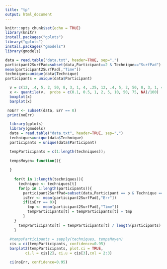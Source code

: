 ```yaml
---
title: "tp"
output: html_document
---
```


```r
knitr::opts_chunk$set(echo = TRUE)
library(knitr)
install.packages("gplots")
library("gplots")
install.packages("gmodels")
library(gmodels)
```

```r
data = read.table("data.txt", header=TRUE, sep=",")
participant2SurfPad=subset(data,Participant==2 & Technique=="SurfPad")
mean(participant2SurfPad[,"Time"])
techniques=unique(data$Technique)
participants = unique(data$Participant)
```

```r
  v = c(12, .4, 5, 2, 50, 8, 3, 1, 4, .25, 12, .4, 5, 2, 50, 8, 3, 1, 4, .25)
  x <- quantile(v,  probs = c(0.1, 0.5, 1, 2, 5, 10, 50, 75, NA)/100)
  boxplot(x)
  barplot(x)
```

```r
 noErr <- subset(data, Err == 0)
 print(noErr)
```

```r
  library(gplots)
  library(gmodels)
  data = read.table("data.txt", header=TRUE, sep=",")
  techniques=unique(data$Technique)
  participants = unique(data$Participant)

  tempParticipants = c(1:length(techniques));
  
  tempsMoyen= function(){
    
  }
  
    for(t in 1:length(techniques)){
      technique <- techniques[t]
      for(p in 1:length(participants)){
        participant2SurfPad=subset(data,Participant == p & Technique == technique)
        isErr <- mean(participant2SurfPad[,"Err"])
        if(isErr == 0){
          tmp <- mean(participant2SurfPad[,"Time"])
          tempParticipants[t] = tempParticipants[t] + tmp
        }    
    }
      tempParticipants[t] = tempParticipants[t] / length(participants)
    }
  
  #tempsParticipants = sapply(techniques, tempsMoyen)
  cis = ci(tempParticipants, confidence=0.95)
  barplot2(tempParticipants, plot.ci = TRUE, 
         ci.l = cis[2], ci.u = cis[3],col = 2:3)
```



```r
  ci(noErr, confidence=0.95)
```
